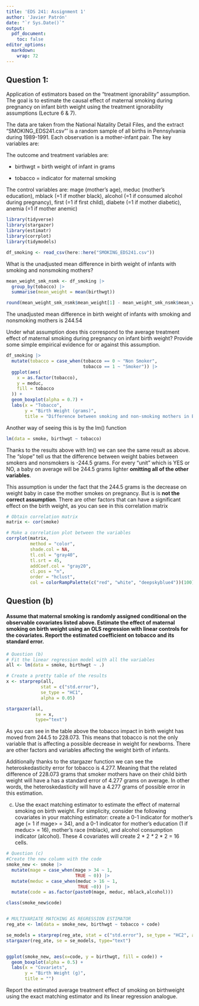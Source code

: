 ```yaml
---
title: 'EDS 241: Assignment 1'
author: 'Javier Patrón'
date: "`r Sys.Date()`"
output:
  pdf_document:
    toc: false
editor_options: 
  markdown: 
    wrap: 72
---
```


## Question 1:

Application of estimators based on the "treatment ignorability"
assumption. The goal is to estimate the causal effect of maternal
smoking during pregnancy on infant birth weight using the treatment
ignorability assumptions (Lecture 6 & 7).

The data are taken from the National Natality Detail Files, and the
extract "SMOKING_EDS241.csv"' is a random sample of all births in
Pennsylvania during 1989-1991. Each observation is a mother-infant pair.
The key variables are:

The outcome and treatment variables are:

-   birthwgt = birth weight of infant in grams

-   tobacco = indicator for maternal smoking

The control variables are: mage (mother's age), meduc (mother's
education), mblack (=1 if mother black), alcohol (=1 if consumed alcohol
during pregnancy), first (=1 if first child), diabete (=1 if mother
diabetic), anemia (=1 if mother anemic)

```r
library(tidyverse)
library(stargazer)
library(estimatr)
library(corrplot)
library(tidymodels)

```


```r
df_smoking <- read_csv(here::here("SMOKING_EDS241.csv"))
```
What is the unadjusted mean difference in birth weight of infants with smoking and nonsmoking mothers? 

```r
mean_weight_smk_nsmk <- df_smoking |> 
  group_by(tobacco) |> 
  summarise(mean_weight = mean(birthwgt))

round(mean_weight_smk_nsmk$mean_weight[1] - mean_weight_smk_nsmk$mean_weight[2],2 )
```
The unadjusted mean difference in birth weight of infants with smoking and nonsmoking mothers is 244.54 



Under what assumption does this correspond to the average treatment effect of maternal smoking during pregnancy on infant birth weight? Provide some simple empirical evidence for or against this assumption.
```r
df_smoking |>
  mutate(tobacco = case_when(tobacco == 0 ~ "Non Smoker",
                             tobacco == 1 ~ "Smoker")) |>
  ggplot(aes(
    x = as.factor(tobacco),
    y = meduc,
    fill = tobacco
  )) +
  geom_boxplot(alpha = 0.7) +
  labs(x = "Tobacco",
       y = "Birth Weight (grams)",
       title = "Difference between smoking and non-smoking mothers in Birth weight ")
```


Another way of seeing this is by the lm() function

```r
lm(data = smoke, birthwgt ~ tobacco)
```

Thanks to the results above with lm() we can see the same result as
above. The "slope" tell us that the difference between weight babies
between smokers and nonsmokers is -244.5 grams. For every "unit" which
is YES or NO, a baby on average will be 244.5 grams lighter **omitting
all of the other variables**.

This assumption is under the fact that the 244.5 grams is the decrease
on weight baby in case the mother smokes on pregnancy. But is is **not
the correct assumption**. There are other factors that can have a
significant effect on the birth weight, as you can see in this
correlation matrix

```r

# Obtain correlation matrix
matrix <- cor(smoke)

# Make a correlation plot between the variables
corrplot(matrix, 
         method = "color", 
         shade.col = NA, 
         tl.col = "gray40", 
         tl.srt = 45, 
         addCoef.col = "gray20", 
         cl.pos = "n", 
         order = "hclust",
         col = colorRampPalette(c("red", "white", "deepskyblue4"))(100))

```

## Question (b)

#### Assume that maternal smoking is randomly assigned conditional on the observable covariates listed above. Estimate the effect of maternal smoking on birth weight using an OLS regression with linear controls for the covariates. Report the estimated coefficient on tobacco and its standard error.

```r
# Question (b)
# Fit the linear regression model with all the variables
all <- lm(data = smoke, birthwgt ~ .)

# Create a pretty table of the results
x <- starprep(all, 
             stat = c("std.error"), 
             se_type = "HC1", 
             alpha = 0.05)

stargazer(all, 
           se = x, 
           type="text")

```

As you can see in the table above the tobacco impact in birth weight has
moved from 244.5 to 228.073. This means that tobacco is not the only
variable that is affecting a possible decrease in weight for newborns.
There are other factors and variables affecting the weight birth of
infants.

Additionally thanks to the stargazer function we can see the
heteroskedasticity error for tobacco is 4.277. Meaning that the related
difference of 228.073 grams that smoker mothers have on their child
birth weight will have a has a standard error of 4.277 grams on average.
In other words, the heteroskedasticity will have a 4.277 grams of
possible error in this estimation.

(c) Use the exact matching estimator to estimate the effect of maternal
    smoking on birth weight. For simplicity, consider the following
    covariates in your matching estimator: create a 0-1 indicator for
    mother's age (= 1 if mage\> = 34), and a 0-1 indicator for mother's
    education (1 if meduc\> = 16), mother's race (mblack), and alcohol
    consumption indicator (alcohol). These 4 covariates will create 2 \*
    2 *\** 2 \* 2 = 16 cells.

```r
# Question (c)
#Create the new column with the code
smoke_new <- smoke |> 
  mutate(mage = case_when(mage > 34 ~ 1,
                          TRUE ~ 0)) |> 
  mutate(meduc = case_when(meduc > 16 ~ 1,
                           TRUE ~0)) |> 
  mutate(code = as.factor(paste0(mage, meduc, mblack,alcohol)))

class(smoke_new$code)


# MULTIVARIATE MATCHING AS REGRESSION ESTIMATOR
reg_ate <- lm(data = smoke_new, birthwgt ~ tobacco + code)

se_models = starprep(reg_ate, stat = c("std.error"), se_type = "HC2", alpha = 0.05)
stargazer(reg_ate, se = se_models, type="text")


ggplot(smoke_new, aes(x=code, y = birthwgt, fill = code)) + 
  geom_boxplot(alpha = 0.5) +
  labs(x = "Covariets",
       y = "Birth Weight (g)",
       title = "")


```

Report the estimated average treatment effect of smoking on birthweight
using the exact matching estimator and its linear regression analogue.

